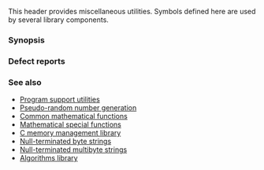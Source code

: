 {{cpp/header/title|cstdlib}}
{{cpp/header/navbar}}
{{cpp/header/c}}

This header provides miscellaneous utilities. Symbols defined here are used by several library components.

{{dsc begin}}
{{dsc h1|Types}}
{{dsc inc|cpp/numeric/math/dsc div_t}}
{{dsc inc|cpp/numeric/math/dsc ldiv_t}}
{{dsc inc|cpp/numeric/math/dsc lldiv_t}}
{{dsc inc|cpp/types/dsc size_t}}

{{dsc h1|Macro constants}}
{{dsc inc|cpp/utility/program/dsc EXIT_status}}
{{dsc inc|cpp/numeric/random/dsc MB_CUR_MAX}}
{{dsc inc|cpp/types/dsc NULL}}
{{dsc inc|cpp/numeric/random/dsc RAND_MAX}}
{{dsc h1|Functions}}
{{dsc h2|Process control}}
{{dsc inc|cpp/utility/program/dsc abort}}
{{dsc inc|cpp/utility/program/dsc exit}}
{{dsc inc|cpp/utility/program/dsc quick_exit}}
{{dsc inc|cpp/utility/program/dsc _Exit}}
{{dsc inc|cpp/utility/program/dsc atexit}}
{{dsc inc|cpp/utility/program/dsc at_quick_exit}}
{{dsc inc|cpp/utility/program/dsc system}}
{{dsc inc|cpp/utility/program/dsc getenv}}

{{dsc h2|Memory management}}
{{dsc inc|cpp/memory/c/dsc malloc}}
{{dsc inc|cpp/memory/c/dsc aligned_alloc}}
{{dsc inc|cpp/memory/c/dsc calloc}}
{{dsc inc|cpp/memory/c/dsc realloc}}
{{dsc inc|cpp/memory/c/dsc free}}

{{dsc h2|Numeric string conversion}}
{{dsc inc|cpp/string/byte/dsc atof}}
{{dsc inc|cpp/string/byte/dsc atoi}}
{{dsc inc|cpp/string/byte/dsc strtol}}
{{dsc inc|cpp/string/byte/dsc strtoul}}
{{dsc inc|cpp/string/byte/dsc strtof}}

{{dsc h2|Wide string manipulation}}
{{dsc inc|cpp/string/multibyte/dsc mblen}}
{{dsc inc|cpp/string/multibyte/dsc mbtowc}}
{{dsc inc|cpp/string/multibyte/dsc wctomb}}
{{dsc inc|cpp/string/multibyte/dsc mbstowcs}}
{{dsc inc|cpp/string/multibyte/dsc wcstombs}}

{{dsc h2|Miscellaneous algorithms and math}}
{{dsc inc|cpp/numeric/random/dsc rand}}
{{dsc inc|cpp/numeric/random/dsc srand}}
{{dsc inc|cpp/algorithm/dsc qsort}}
{{dsc inc|cpp/algorithm/dsc bsearch}}
{{dsc inc|cpp/numeric/math/dsc abs}}
{{dsc inc|cpp/numeric/math/dsc div}}
{{dsc end}}

===Synopsis===
{{source|1=
namespace std {
  using size_t =  /* see description */; // freestanding
  using div_t =   /* see description */; // freestanding
  using ldiv_t =  /* see description */; // freestanding
  using lldiv_t = /* see description */; // freestanding
}

#define NULL         /* see description */ // freestanding
#define EXIT_FAILURE /* see description */ // freestanding
#define EXIT_SUCCESS /* see description */ // freestanding
#define RAND_MAX     /* see description */
#define MB_CUR_MAX   /* see description */

namespace std {
  // Exposition-only function type aliases
  extern "C" using /* c-atexit-handler */ = void(); // exposition only
  extern "C++" using /* atexit-handler */ = void(); // exposition only
  extern "C" using /* c-compare-pred */ =           // exposition only
    int(const void*, const void*);
  extern "C++" using /* compare-pred */ =           // exposition only
    int(const void*, const void*);

  // start and termination
  [[noreturn]] void abort() noexcept;                       // freestanding
  int atexit(/* c-atexit-handler */* func) noexcept;        // freestanding
  int atexit(/* atexit-handler */* func) noexcept;          // freestanding
  int at_quick_exit(/* c-atexit-handler */* func) noexcept; // freestanding
  int at_quick_exit(/* atexit-handler */* func) noexcept;   // freestanding
  [[noreturn]] void exit(int status);                       // freestanding
  [[noreturn]] void _Exit(int status) noexcept;             // freestanding
  [[noreturn]] void quick_exit(int status) noexcept;        // freestanding

  char* getenv(const char* name);
  int system(const char* string);

  // C library memory allocation
  void* aligned_alloc(size_t alignment, size_t size);
  void* calloc(size_t nmemb, size_t size);
  void free(void* ptr);
  void* malloc(size_t size);
  void* realloc(void* ptr, size_t size);

  double atof(const char* nptr);
  int atoi(const char* nptr);
  long int atol(const char* nptr);
  long long int atoll(const char* nptr);
  double strtod(const char* nptr, char** endptr);
  float strtof(const char* nptr, char** endptr);
  long double strtold(const char* nptr, char** endptr);
  long int strtol(const char* nptr, char** endptr, int base);
  long long int strtoll(const char* nptr, char** endptr, int base);
  unsigned long int strtoul(const char* nptr, char** endptr, int base);
  unsigned long long int strtoull(const char* nptr, char** endptr, int base);

  // multibyte / wide string and character conversion functions
  int mblen(const char* s, size_t n);
  int mbtowc(wchar_t* pwc, const char* s, size_t n);
  int wctomb(char* s, wchar_t wchar);
  size_t mbstowcs(wchar_t* pwcs, const char* s, size_t n);
  size_t wcstombs(char* s, const wchar_t* pwcs, size_t n);

  // C standard library algorithms
  void* bsearch(const void* key, const void* base,  // freestanding
                size_t nmemb, size_t size, /* c-compare-pred */* compar);
  void* bsearch(const void* key, const void* base,  // freestanding
                size_t nmemb, size_t size, /* compare-pred */* compar);
  void qsort(void* base, size_t nmemb, size_t size, // freestanding
             /* c-compare-pred */* compar);
  void qsort(void* base, size_t nmemb, size_t size, // freestanding
             /* compare-pred */* compar);

  // low-quality random number generation
  int rand();
  void srand(unsigned int seed);

  // absolute values
  constexpr int abs(int j);                       // freestanding
  constexpr long int abs(long int j);             // freestanding
  constexpr long long int abs(long long int j);   // freestanding
  constexpr /* floating-point-type */
    abs(/* floating-point-type */ j);             // freestanding-deleted

  constexpr long int labs(long int j);            // freestanding
  constexpr long long int llabs(long long int j); // freestanding

  constexpr div_t div(int numer, int denom);                         // freestanding
  constexpr ldiv_t div(long int numer, long int denom);              // freestanding
  constexpr lldiv_t div(long long int numer, long long int denom);   // freestanding
  constexpr ldiv_t ldiv(long int numer, long int denom);             // freestanding
  constexpr lldiv_t lldiv(long long int numer, long long int denom); // freestanding
}
}}

===Defect reports===
{{dr list begin}}
{{dr list item|wg=lwg|dr=286|std=C++98|before=the definition of {{tt|size_t}} was not provided in {{tt|&lt;cstdlib&gt;}}|after=provided}}
{{dr list end}}

===See also===
* [[cpp/utility/program|Program support utilities]]
* [[cpp/numeric/random|Pseudo-random number generation]]
* [[cpp/numeric/math|Common mathematical functions]]
* [[cpp/numeric/special_functions|Mathematical special functions]]
* [[cpp/memory/c|C memory management library]]
* [[cpp/string/byte|Null-terminated byte strings]]
* [[cpp/string/multibyte|Null-terminated multibyte strings]]
* [[cpp/algorithm|Algorithms library]]

{{langlinks|es|ja|zh}}